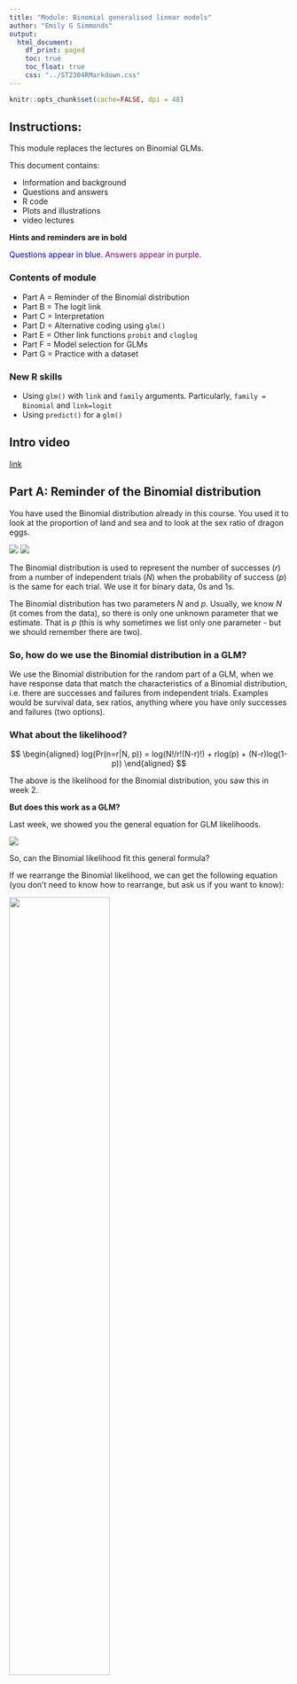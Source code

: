 ```yaml
---
title: "Module: Binomial generalised linear models"
author: "Emily G Simmonds"
output:
  html_document:
    df_print: paged
    toc: true
    toc_float: true
    css: "../ST2304RMarkdown.css"
---
```


```r
knitr::opts_chunk$set(cache=FALSE, dpi = 48)
```


## Instructions:

This module replaces the lectures on Binomial GLMs. 

This document contains:

* Information and background 
* Questions and answers 
* R code 
* Plots and illustrations
* video lectures

**Hints and reminders are in bold**

<span style="color:blue"> Questions appear in blue. </span>
<span style="color:purple"> Answers appear in purple. </span>


### Contents of module

* Part A = Reminder of the Binomial distribution
* Part B = The logit link
* Part C = Interpretation
* Part D = Alternative coding using `glm()`
* Part E = Other link functions `probit` and `cloglog`
* Part F = Model selection for GLMs
* Part G = Practice with a dataset

### New R skills

* Using `glm()` with `link` and `family` arguments.
Particularly, `family = Binomial` and `link=logit`
* Using `predict()` for a `glm()`


## Intro video

<!---
<iframe src="https://ntnu.cloud.panopto.eu/Panopto/Pages/Embed.aspx?id=f802ef7f-1daf-4dfe-ae7b-ad05011d9a3c&autoplay=false&offerviewer=true&showtitle=true&showbrand=false&start=0&interactivity=all" height="405" width="720" style="border: 1px solid #464646;" allowfullscreen allow="autoplay"></iframe>
--->

[link](https://ntnu.cloud.panopto.eu/Panopto/Pages/Viewer.aspx?id=f802ef7f-1daf-4dfe-ae7b-ad05011d9a3c)

## Part A: Reminder of the Binomial distribution

You have used the Binomial distribution already in this course.
You used it to look at the proportion of land and sea and to look
at the sex ratio of dragon eggs.

![](Dragons.png)
![](Globe.jpeg)

The Binomial distribution is used to represent the number of 
successes ($r$) from a number of independent trials ($N$) when
the probability of success ($p$) is the same for each trial. We
use it for binary data, 0s and 1s.

The Binomial distribution has two parameters $N$ and $p$. Usually,
we know $N$ (it comes from the data), 
so there is only one unknown parameter that we estimate.
That is $p$ (this is why
sometimes we list only one parameter - but we should remember there are two). 


### So, how do we use the Binomial distribution in a GLM?

We use the Binomial distribution for the random
part of a GLM, when we have response data that
match the characteristics of a Binomial distribution, 
i.e. there are successes and failures from independent trials. 
Examples would be survival data, sex
ratios, anything where you have only successes and failures (two options).

### What about the likelihood?

$$
\begin{aligned}
log(Pr(n=r|N, p)) = log(N!/r!(N-r)!) + rlog(p) + (N-r)log(1-p))
\end{aligned}
$$

The above is the likelihood for the Binomial distribution, 
you saw this in week 2.

**But does this work as a GLM?**

Last week, we showed you the general equation for GLM likelihoods.

![](Likelihood1.png)

So, can the Binomial likelihood fit this 
general formula?

If we rearrange the Binomial likelihood, we can get the 
following equation (you don't need to know how to rearrange, but
ask us if you want to know):

![](Likelihood2.png){width=60%}


We can then compare this to the general formula. 


First, let's look at $y\theta$:

![](Likelihood3.png)


Then, $b(\theta)$: 

![](Likelihood4.png){width=70%}

Then, $a(\phi)$:

![](Likelihood5.png){width=70%}


Finally, $c(y, \phi)$ 
![](Likelihood6.png){width=80%}


The general conclusion is **Yay! it also fits**.
Following the same idea as last week, you can also
see the link function in the definition of $\theta$.

For the Binomial GLM the default/canonical link is:

$$
log \left( \frac{p}{1-p} \right)
$$

This is called the logit, more on this later. 

### Now to try using a Binomial GLM

**The data:** you have data on some sheep. The data 
are from 1986 to 1996 for a population of Soay sheep.
Today we will look at what influences their survival.
The data contain information on survival, 
body weight, age, year, and population size.

![](Sheep.png){width=80%}

```r
SheepData <- read.csv("SheepData.csv", header=T)
```

<span style="color:blue"> A1. Look at the plot below, 
a straight line has been fitted. 
Why was this a bad idea? (Think of several reasons). </span>

```r
plot(SheepData$Weight, jitter(SheepData$Survival, factor=0.3), 
     xlab="Weight (kg)", 
     ylab="Survival probability")
abline(lm(Survival~Weight, data=SheepData), col=2)
```

<span style="color:blue"> A2. What survival 
probability would you predict, for a body weight of 40kg, based on this 
line? Is this sensible? </span>

<span style="color:blue"> A3. What shape of line do you 
think would fit better? </span>

<details><summary><span style="color:purple">I had a go, now show me the answers.</span></summary>

<span style="color:purple"> A1. Straight line does not fit 
data. This will make the residuals bad. Even with scaling
they will just be in two lines, not normal at all! and the line
goes beyond what is possible for the data. </span> 

<span style="color:purple"> A2. If you predict for 40kg, the
survival probability would be approximately 1.3. This is
outside what is possible – you would predict survival above 100%. </span>

<span style="color:purple"> A3. Better to use curved line
 – bounded at 0 and 1 (this is a Binomial GLM). </span>

</details>


## Part B: The logit link


### First, a quick summary of the Binomial GLM

```r
mod1 <- glm(Survival ~ PopSize, family = binomial(), data=SheepData)
predx <- data.frame(PopSize=seq(min(SheepData$PopSize),
                                max(SheepData$PopSize),
                                length=30))
predpsurv <- predict(mod1, newdata = predx, se.fit = TRUE, type = "response")
pred400 <- predict(mod1, newdata = data.frame(PopSize=400),
                   type = "response")
plot(jitter(SheepData$PopSize), jitter(SheepData$Survival, factor=0.3), 
     xlab="Population Size", 
     ylab="Survival probability")
lines(predx$PopSize, predpsurv$fit, col=2)
lines(predx$PopSize, predpsurv$fit-1.96*predpsurv$se.fit, col=2, lty=2)
lines(predx$PopSize, predpsurv$fit+1.96*predpsurv$se.fit, col=2, lty=2)
arrows(x0=400, y0=-0.051, x1=400, y1=pred400, col="lightblue",
       length=0.1, lwd=3)
arrows(x0=400, y0=pred400, x1=200, y1=pred400, col="lightblue",
       length=0.1, lwd=3)
```

*Example of a Binomial GLM fitted line (solid line) and confidence intervals (dashed lines)
for the relationship between survival and population size. Arrows
show how you can predict Y from X. This is plotted on the
original scale.*

* It is still a regression based model
* The aim is still to predict Y values for a given X
* In the sheep example, Y is the probability of being in state 1 (alive)
* It fits curved lines bounded at 0 and 1

### Back to the logit link

If you think back last week weeks ago, hopefully you will remember that
there are three parts of a GLM:

* The <span style="color:orange">systematic part</span>: $\alpha$ + $\beta$$X_i$, this is called a linear predictor (because it makes a straight line), we can represent it using the symbol $\eta$
* The <span style="color:purple">random part</span>: the distribution of error
* The <span style="color:magenta">link function</span>: that links them together

In this section we focus on the link function. 
There are different link functions for different distributions.
Each link function has a name and an equation. 
Last week you used the log link.

![](Link.png){width=70%}

For a Binomial GLM, the <span style="color:purple">random part</span> is
the Binomial distribution. The systematic part is 
still <span style="color:orange">$\alpha$ + $\beta$$X_i$</span>.
The canonical link function is the <span style="color:magenta">logit link
</span>. This is what we will begin with today. This is why a
Binomial GLM can also be called a logistic regression.

The logit link takes the following form:

$$
\begin{aligned}
\mu = log \left(\frac{p}{1-p} \right)
\end{aligned}
$$

Where $\mu$ = the log odds, which is the output of the model.

The inverse of the logit link is:

$$
\begin{aligned}
p = \frac{e^{\mu}}{1+e^{\mu}} 
\end{aligned}
$$

OR

$$
\begin{aligned}
p = \frac{1}{1+e^{-\mu}} 
\end{aligned}
$$

Where $p$ = the probability of success.

Here $\mu$ is on the link scale and $p$ is on the original scale. 

### Log odds

![The log odds is just the log of the odds](https://imgs.xkcd.com/comics/spacecraft_debris_odds_ratio.png){width=70%}

(cartoon from [xkcd](https://xkcd.com/2599))

You can interpret the results of a Binomial GLM on either the 
original scale or on the logit scale. 

The logit link gives the log odds. Odds are often used in betting.
Odds of 10:1 mean for every 1NOK you bet, you win 10NOK.
The betting companies assume that for every 1 success
there will be 10 failures.

To get to the log odds there are a few steps.

1. We need the probability of success: $\frac{1}{(1+10)}$ = $0.09$

2. Next we use that probability to find the odds:
$\frac{0.09}{(1-0.09)} = 0.0989$
 
3. To get to the log odds, we take the log of 2:
$\log \left( \frac{0.09}{(1-0.09)}\right) = -2.31$

Step 3 should look familiar. It is the same as the link 
function in the Binomial GLM. 

**Great... so how do we interpret it?**


## Part C: Interpretation

This is best addressed with an example. 

First we will look at an example on a different dataset just to show how 
the coefficients match the linear predictor. 
Then we will use that to interpret the sheep example. 

Here are the coefficients output from a GLM:

![](Interpret1.png){width=50%}


They can map onto the systematic part of the GLM:

![](Interpret2.png){width=50%}

So now to interpret. If you remember from last week the
systematic part is on the link scale. Therefore:

$\eta = \alpha + \beta X$

where $\eta$ = the log odds of the probability (in most of our
examples today it is survival). This becomes the $\mu$ in the logistic
equation (the inverse of the logit link).

To see what the
effect of $\beta$ is on the original scale, we need to
predict values of $Y$ for particular
$X$ values and see what the change looks like. 

We can predict using the linear equation and then take the inverse link of this 
prediction. To get a prediction on the original scale. 


**Now, we will look at the example of Soay sheep from Part A.** 

There we will fit a Binomial GLM to explain survival using **population
size.**


In the sheep example (shown below), for every 1 change in population 
size the log 
odds of survival goes down 0.004. **What does this
look like on the original scale?**

![](Interpret3.png) 

But often, it is easier to plot the whole relationship. This
is because the line is not linear, the change induced 
by $\beta$ is not the same for every $X$ (on the original scale). 
It is linear on the link scale.

```r
plot(jitter(SheepData$PopSize), jitter(SheepData$Survival, factor=0.3), 
     xlab="Population Size", 
     ylab="Survival probability")
lines(predx$PopSize, predpsurv$fit, col=2)
lines(predx$PopSize, predpsurv$fit-1.96*predpsurv$se.fit, col=2, lty=2)
lines(predx$PopSize, predpsurv$fit+1.96*predpsurv$se.fit, col=2, lty=2)

```

Hopefully, this last plot is a bit easier than the raw coefficients. But choose
whichever method makes most sense for you!


### Now have a go yourself

**Here you are looking at body weight instead of population size** (you can
have a think about whether separating these into two models is really sensible.)

The sheep data are available at https://www.math.ntnu.no/emner/ST2304/2020v/Week12/SheepData.csv. 

It is a .csv file with a header and columns:

* Year = year of observation
* Age = age of the sheep
* Survival = whether the sheep survived or died
* Weight = body weight in kg
* PopSize = population size

<span style="color:blue"> C1. Fit a Binomial GLM using 
the sheep data to answer the question: 
'Does body weight influence survival probability in sheep?'</span>

<span style="color:blue"> C2. Look at result 
using `coef()` and `confint()`.
What do the coefficients represent? 
Don’t worry about the
link here, just think about where they fit into $Y_i = \alpha + \beta X$.
</span>

The code to do this is explained at the start of this module.

<details><summary>I can't work out the code.</summary>


```r
model <- glm(Y ~ X, YourData, family = binomial(link=logit))
```

</details>

<details><summary><span style="color:purple">I had a go, I'm ready for answers.</summary></span>

<span style="color:purple"> C1 and 2. The code to run the model and 
the output are shown below. 
</span>

![](Ex2_pic.png)

</details>

<span style="color:blue"> C3. What do the coefficients tell
us about the relationship between body weight and survival probability?
</span>

Equation for inverse of logit link

Your prediction = $\frac{1}{1+e^{-\mu}}$

Remember: $\mu_i = \alpha + \beta X_i$
 
How to write it in R:



```r
prediction = 1/(1+exp(-(Intercept + (Slope*X))))
```

You need to fill in your own intercept, slope (from your
model output), and X values.

<span style="color:blue"> C4. Use the inverse link equation to
work out the probability of survival when weight = 0kg (the intercept). </span>

<span style="color:blue"> C5. Use the inverse link to 
work out the change in probability of survival 
between the mean body weight (20kg) 
and one standard deviation above 
the mean (25kg). </span>

<details><summary><span style="color:purple">Done, answer time.</summary></span>

<span style="color:purple"> C3. The results show us there
is a positive relationship between body weight and the log 
odds of survival. The confidence intervals do not cross 
zero (0.149 to 0.203), so even when we include uncertainty, we
still estimate a positive relationship. The plausible range of
the effect is an increase in log odds of survival of 0.149 to 0.203
for every 1kg increase in weight.
</span>

<span style="color:purple"> C4 and 5. The code and answers are shown
below. </span>

```r
SheepData <- read.csv("SheepData.csv", header=T)
```

```r
# Run model
model <- glm(Survival ~ Weight, data = SheepData, family=binomial(link=logit))

# Look at results
coef(model)
confint(model)

# Then predict
prediction_intercept <- 1/(1+exp(-(-2.0298345+(0.1754527*0))))
prediction_intercept # weight = 0kg

prediction_20 <- 1/(1+exp(-(-2.0298345+(0.1754527*20))))
prediction_20 # weight = 20kg

prediction_25 <- 1/(1+exp(-(-2.0298345+(0.1754527*25))))
prediction_25 # weight = 25kg

```

</details>

But it can be easier to interpret the results from a plot
of the model. For a GLM, we cannot use `abline()` as we 
did with `lm()`. This is because the coefficients refer to
change on the link scale but typically we want to plot on
the original scale. 

In this case, we need to predict new $Y$ values for each
$X$ on the original $Y$ scale, we can then plot those.

You have done this in previous weeks, using the function `predict()`.
We can use it again here too. Go back to Exercise 5 if you
can't remember how to use `predict()`.  

To begin you want to create a dataframe called `newdata` which
contains the values of $X$ you want to predict for **Remember:
to name this the same as the column in your data**. I would
recommend doing a sequence of values from 0 to the maximum weight (35kg),
it will make the plot neater.
You can use the `seq()` function to create these $X$ values. 

You can then use `predict()` to predict the new $Y$ values, make
sure to assign them to an object. 

#### How do I make this plot myself?

To make the plot, we will need generate some predictions to make the line. These 
will need to be on what is called the `response` scale, this is the original 
scale. 

You have used `predict()` before for `lm()` objects, but we can also use it for 
`glm()` objects. For `glm()` we want to use predict with three arguments:

 * `object` = your model object
 * `type` = "link", which means predict on the link scale or
 "response", which means predict on the response scale. 
 * `se.fit` = TRUE, which means that standard errors will be given as well as the
 prediction. We can use this to plot the confidence interval
of our fitted line.
 
The argument `interval` does not work for `glm()` objects.

See if you can use predict yourself, otherwise:

<details><summary>get a hint.</summary>

```r
# first make some `new` X values to predict for
newdata <- data.frame(Weight = seq(0,35,1))

# then predict from your model
predictions <- predict(model, newdata, type="response", se.fit=T)
```

</details>

The output of `predict()` will be a list with three elements.
It is the first two that we are interested in `fit`
(our fitted values) and 
`se.fit` (the standard error of the fitted values). You
can refer to each part using `$` as you do for column names 
e.g. `predictions$fit`.

<span style="color:blue"> C6. Use the code below to
plot your model result. What can you interpret now?
Is it easier than using the coefficients?
</span>

**Start by plotting the raw data.** Make sure the response
and explanatory variables are on the correct axes. 

Use `plot(x, y)`. 

```r
# Now add a line for the fitted line
lines(newdata$Weight, predictions$fit, col=YOURCOLOUR)

# And the confidence interval, lty changes to a dotted line
lines(newdata$Weight, 
     predictions$fit + (2*predictions$se.fit), 
     col=YOURCOLOUR, lty=2) 
lines(newdata$Weight, 
     predictions$fit - (2*predictions$se.fit), 
     col=YOURCOLOUR, lty=2)
```


<details><summary><span style="color:purple">Check your plot.</summary></span>

![](Ex2_pic3.png)

</details>

**<span style="color:purple">Videos for answers:</span>**

<!---
<iframe src="https://ntnu.cloud.panopto.eu/Panopto/Pages/Embed.aspx?id=f7320670-0735-4cc6-9821-ad05011d5e7f&autoplay=false&offerviewer=true&showtitle=true&showbrand=false&start=0&interactivity=all" height="405" width="720" style="border: 1px solid #464646;" allowfullscreen allow="autoplay"></iframe>

<iframe src="https://ntnu.cloud.panopto.eu/Panopto/Pages/Embed.aspx?id=9690486c-daae-43eb-9370-ad05011d5eb5&autoplay=false&offerviewer=true&showtitle=true&showbrand=false&start=0&interactivity=all" height="405" width="720" style="border: 1px solid #464646;" allowfullscreen allow="autoplay"></iframe>

<iframe src="https://ntnu.cloud.panopto.eu/Panopto/Pages/Embed.aspx?id=dc1875a8-9080-4161-9250-ad05011d5e48&autoplay=false&offerviewer=true&showtitle=true&showbrand=false&start=0&interactivity=all" height="405" width="720" style="border: 1px solid #464646;" allowfullscreen allow="autoplay"></iframe>
--->

[Part 1](https://ntnu.cloud.panopto.eu/Panopto/Pages/Viewer.aspx?id=f7320670-0735-4cc6-9821-ad05011d5e7f)
[Part 2](https://ntnu.cloud.panopto.eu/Panopto/Pages/Viewer.aspx?id=9690486c-daae-43eb-9370-ad05011d5eb5)
[Part 3](https://ntnu.cloud.panopto.eu/Panopto/Pages/Viewer.aspx?id=dc1875a8-9080-4161-9250-ad05011d5e48)


## Part D: Alternative coding using `glm()`

We have shown you one way, above, that you can fit a Binomial GLM in R.
But there is one other way. You do not need to remember it for this course, but it is useful to know. 

**Option 1**: fitting response as a single factor (What we do here).

**Option 2**: (Alternative) fitting response as two columns.

For option two, you need to change your single column of 0s and 1s to make two columns (one of success (1) and one of failures (0)). Doing this accounts for number of trials (Number of trials is number in population).

The R code to do this and an example of what the data looks like are shown below.
![](Alt_GLM.png)


## Part E: Other link functions `probit` and `cloglog`

So far, we have used the logit link for Binomial GLM.
This is the default (canonical) link in R.
But you can use others too. For the Binomial distribution we have two other options: **Probit** and **cloglog**. 

The reason you would choose one link function instead of another depends on the question you are asking and what you want the output from your model to mean. For more complicated models some link functions are easier to work with, so even if you don't use these link functions, you may stumble across them.

### Probit

One way of thinking of binomial problems is as a threshold:

e.g. imagine you have a dam, and if the water is too high, it will flow over the dam. You therefore want a model of when the dam overflows (it either does or does not). What we observe, and model, is whether the water was too high, or not. But, hidden underneath this is a variable of water height, which we don't observe. But it is water height that controls if the dam overflows or not. We call an unobserved variable like this a **latent variable**.

This idea can be used in the modeling. If we observed the water height, we could model it with a regression against rainfall, and assume the residuals are normally distributed (as we've done earlier). But, we only have data on whether this value is above a certain threshold, or not. So, it turns out that this is the same as a binomial GLM with a probit link!

Mathematically the model is $Y_i = 1$ if $\mu_i > 0$, i.e. $\mu_i$ is the latent variable. And 
$\mu_i \sim N(\sum \beta_{j} x_{ij},1)$. The residual error of the latent variable has a variance of 1, so the parameter estiamtes can be compared to that. An estimated change of 4 on the latent scale could move the probability a long way (e.g. from -2 to +2 would move the probability from about 0.025 to 0.975). But a value of 0.1 would only move it a percent or two. You can see this on the Figure below.

The threshold idea can be useful for interpreting models: if you think there is some unobserved variable that causes the binary response when it is above a threshold, it can be easier to understand the process. More complex models (like Genersalised Linear Mixed Models, which we would look at if we had more time) are often written with sums of normal distributions, so the probit link just adds one more on the end.

In practice the estimates from the probit and logit link functions are almost the same, even though they have different interpretations.

![](Probit.png)

Uses an inverse normal link function.

Higher mean = higher probability of success.

**Use when you want a threshold model because you have an unobserved variable that causes a binary response.**

### cloglog

Using a cloglog link allows binary data to be linked to count data.

It is useful when the 0s and 1s actually come from counts, where the count is recorded as "0 or "zero" or "more than zero". For example, the presence of absence of a species. In this case you are really looking at abundance of a species. 

Technically, we assume that the count follows a Poisson distribution (which we will look at in more detail next week). From this we can link the binary data to a log(abundance) using the equations below.

![](Cloglog.png)

So, in the model we use

$$
\mu = \log(-\log(1-p))
$$
or, if we want to calculate the probability we would get our computer to use

$$
 p = 1 - e^{-e^\mu}
$$


**Use when you want to link the binary data to abundance because they represent counts.**

<span style="color:blue"> E1. Write an example of when you might want to use the Probit link and when to use the cloglog link.
</span>

<details><summary><span style="color:purple">See our examples.</summary></span>

<span style="color:purple">Probit = the dam example above is a good one, another could be whether a temperature alert is triggered on a machine. You only see if the alert is triggered, or not, but underlying this is an actual temperature.</span>

<span style="color:purple">cloglog = presence and absence of plants. Anything that could be related to counts.</span>

</details>


## Part F: Model selection for GLMs

You have already learnt about model selection for linear models. We also need to do this for GLMs. But, it is a bit different for the GLMs.

The main change is in the terminology. One thing that stays the same are the two types of model selection you were introduced to for linear models **Exploratory model selection** and **Confirmatory model selection.**

### Exploratory model selection with AIC/BIC:

For GLMs this is the same as for linear models. For linear models you know the AIC and BIC are the result of the -2*log likelihood + a penalty. For GLMs it is the same idea with a slight change of words:

AIC/BIC = Deviance + 2*parameters

Deviance = $-2l(\theta;Y)$ which is -2 times the difference in loglikelihood between two nested models (models that have some structure the same e.g. Y ~ X and Y ~ X + Z but NOT Y ~ X and Y ~ Z)

### Confirmatory model selection:

This part is a bit more different for GLMs. Now, we compare deviance instead of the sum of squares, but otherwise the idea is the same. We can still use the function `anova()` to compare our null and alternative models. But, we need to add an extra argument called `test` which we want to = `"LRT"`. This stands for likelihood ratio test, because we are looking at the ratio of residual deviances in the two models. 

The residual deviance = twice the difference in loglikelihood of saturated model (parameter for each data point) and the proposed model.

Deviance = difference in residual deviances.

Below is an example of an anova model selection for two GLMs.

![](anova_GLM1.png)


Deviance follows $Chi^2$ distribution so probability value is related to that.

Think back to the sheep example

<span style="color:blue"> F1. What question were we asking there? </span>

<details><summary><span style="color:purple">Show me the answer.</summary></span>

<span style="color:purple">F1. Does body weight (or population size) influence 
survival of sheep?</span>

</details>

<span style="color:blue"> F2. Is this a confirmatory or exploratory question? </span>

<details><summary><span style="color:purple">Show me the answer.</summary></span>

<span style="color:purple">F2. Confirmatory, we have a particular variable/hypothesis in mind.</span>

</details>

<span style="color:blue"> F3. Conduct model selection for this question using the code shown above, you will need to edit for your data. </span>

<details><summary><span style="color:purple">Show me the answer.</summary></span>

```r
# run model for H1
H1 <- glm(Survival ~ Weight, data = SheepData, family=binomial(link=logit))

# run model for H0
H0 <- glm(Survival ~ 1, data = SheepData, family=binomial(link=logit))

# run anova
anova(H0, H1, test = "LRT")

```

</details>

<span style="color:blue"> F4. What do you conclude from model selection? </span>

<details><summary><span style="color:purple">Show me the answer.</summary></span>

Remember to check that the number in the DF column is positive! 
Otherwise your models are in the wrong order. 

<span style="color:purple"> The other key part to look at is the 
Deviance and the associated probability value. 
Here we can see the probability value is considerably lower than 0.05, 
so we can reject our null hypothesis and say we have a statistically 
significant effect of body weight on survival of sheep.
We would need to go back to our coefficient estimates to look at the 
direction and strength of the effect and use confidence intervals to 
look at our uncertainty. </span>

</details>


## Part G: Practice with a dataset

The final part of this week's work will let you practice statistical analysis 
on a dataset, a bit like we did just before Easter. 

Below, you can choose whether to try and analyse it completely yourself or 
to have help. 

If you do it yourself, you can have a go at making all of the decisions you 
need to. Otherwise, we can also give you hints and tips! This is similar to what 
you did before with the Iris and Cow data, but now for a GLM. 

### The data

The data you have to analyse is on Sparrows.

![](Sparrow.png)

You have the following columns:

* Sex = Male and Female
* Age = Adult and Juvenile
* Survival = 0 and 1
* Weight = g

### Aims of this section

In this section, the aim is to practice both using Binomial GLMs and statistical modelling more generally.

You have been presented with some data 
(or in reality you might have collected it).
You now want to decide how to model it.

<span style="color:blue">**The research aim is to look at what influences survival in sparrows.**</span>

If you want to try this on your own, 
then pick a question related to the research aim and try to analyse the data to get a result and conclusion.

The data are here https://www.math.ntnu.no/emner/ST2304/2020v/Week12/Sparrows.csv it is a .csv with a header.

Otherwise... <details><summary>click here for some guidance.</summary>

Things to think about:

**Deciding on a type of model**
What is your biological question?
What kind of data do you have: is it continuous or categorical? which is the response? is it counts?
Will the data be normal?

**Deciding on the formula for the model**
What are you trying to find out?
Why have you chosen this model? What are the parameters you will estimate with this model?
How would you run this model in R? (one line of code)

**Interpreting**
What can you conclude from the output?
How well does the model fit?
Have you done any model selection? If so, what kind?
What do you conclude?

</details>

<details><summary><span style="color:purple">An example answer.</summary></span>

This is just one example answer! 

What is your biological question?
<span style="color:purple">There is no single correct answer, but should be something related to “What influences probability of survival in sparrows?” I chose:
“Do body weight and sex influence survival in sparrows?”, you could also have a question relating to body weight e.g. “Does sex or age influence body weight in sparrows?” </span>

What kind of data do you have: is it continuous or categorical? which is the response? is it counts?
<span style="color:purple"> Here we need to classify ALL variables: sex and age are categorical, survival is binary but could be considered categorical, weight is continuous. The response for me is survival. The only other option is weight. But sex and age cannot be caused by any of the others. None are counts. </span>

Will the data be normal? <span style="color:purple"> No, it will follow a binomial distribution (survival), weight would be normal.</span>

Based on my chosen question, which model would I use for this week’s data?
<span style="color:purple"> I would choose a binomial GLM with a logit link. None of the data are related to counts, so cloglog does not make sense. It is binary data and there is no reason to choose a threshold (probit). </span>

What are you trying to find out? <span style="color:purple"> Whether sex and weight influence survival probability. So, whether there is a difference in survival between two sexes and whether weight has a relationship with survival probability. </span>

Why have you chosen this model? What are the parameters you will estimate with this model? <span style="color:purple"> I have chosen this model because it is the one I feel should represent how the data were generated. As it is binary they should come from a binomial distribution. </span>

<span style="color:purple">The key parameters we will estimate are $\alpha$ and $\beta$ from the following equation : </span>

$Y_i = \frac{1}{1 + e^{-(\alpha + \beta_{sex} X_{sex,i} + \beta_{weight} X_{weight,i})}}$

<span style="color:purple">$\beta_{sex}$ represents the difference in intercept ($\alpha$) caused by sex, $\beta_{weight}$ represents the slope of the relationship between weight and survival (here the log odds of survival because of the link function). </span>

How would you run this model in R? (one line of code) 
<span style="color:purple"> `glm(Survival ~ Sex + Weight, data = SparrowData, family = binomial(link=logit))` </span>

```r
SparrowData <- read.csv("Sparrows.csv", header=T)

model0 <- glm(Survival ~ Sex + Weight, data = SparrowData, family = binomial(link=logit))
model1 <- glm(Survival ~ Sex * Weight, data = SparrowData, family = binomial(link=logit))

anova(model0, model1, test="LRT")

```

<span style="color:purple"> Above is an output from R. I decided to conduct confirmatory model selection using an analysis of deviance.
It tests the hypothesis that there is an interaction between weight and sex. I had a specific hypothesis about this rather than wanting to know which variables, of many, influence survival. </span> 

What can you conclude from this output? <span style="color:purple"> The probability Pr(>Chi) value for our test statistic (deviance) suggests if we repeated our analysis on different samples many times 89.8% of the time we would see our deviance or higher, if the null hypothesis was true. Therefore we do not reject the null, as we are very likely to see our result if the null is true. (null = no interaction). </span>

Below are some model fitting plots for this model: `glm(Survival ~ Sex + Weight, data = SparrowData, family = binomial(link=logit))`.

```r
# fitted versus residuals plot
# remember these are deviance residuals
fitted <- fitted(model0)
residuals <- resid(model0)
plot(fitted, residuals)

# normal QQ plot
qqnorm(residuals)
qqline(residuals)

# cook's distance
plot(model0, which=4)

# dispersion
summary(model0)
174.55/133

```

What do you think of the fit of this model? 
<span style="color:purple"> The residuals vs fitted tests equal variance and linearity. It is hard to assess these from this plot. They all look bad! But possibly the variance does remain equal. </span>

<span style="color:purple"> The normal QQ tests normality of the residuals. We would not expect it to be perfect but because we use deviance residuals it could be close. I seems to roughly follow a normal but with skew at high and low theoretical quantiles. </span>

<span style="color:purple"> Cook’s distance tests for outliers, it has identified 3 but the distance they produce is very low. </span>

<span style="color:purple"> The dispersion is > 1.2, so this is not good. My model seems to be overdispersed. </span>

<span style="color:purple"> Overall the fit is not great, especially dispersion. We might also want to improve normality but as this is a non-normal model, we have a bit more tolerance for deviation from normality. </span>

Finally, I interpret the output of the final model.

```r
coef(model0)
confint(model0)
```

<span style="color:purple">From the output above, we can see the coefficient (parameter estimates) for the linear predictor on the logit scale. As we have one continuous (weight) and one categorical (sex) variable as explanatory variables and NO interaction, we know that we expect to get out a single slope value (for weight) and an intercept for females and a difference in intercept for males.</span>

<span style="color:purple">The intercept for females seems counter intuitive at -10.3 but it is a log odds so we need to use the inverse link to get back to survival probability ($\frac{e^{−10.3}}{1+e^{-10.3}} = 0.00003$).</span>

<span style="color:purple">We can see the difference in intercept for males is -1 log odds or 
($\frac{e^{−10.3 - 1}}{1+e^{-10.3 - 1}} = 0.00001$) ) = 0.00001 = intercept males). **Males have lower survival than females**.</span>

<span style="color:purple">The effect of weight can also be seen to be positive at 0.42 log odds per g. Bigger birds have higher survival probability.</span>

<span style="color:purple"> Both the effect of sex and weight have confidence intervals that do not cross 0, therefore even with uncertainty – we see the same direction of effect. BUT we should remember that the uncertainty is not correctly quantified, due to overdispersion. We will learn how to fix this next week.</span>

<span style="color:purple">The biological reasons for this could be that bigger birds have greater reserves or are older so can better survive a disturbance (in this case a storm). Males having lower survival could also be explained by maybe they are more bold so more exposed. No single answer here, but anything biologically sensible! </span>

</details>

<details><summary><span style="color:blue">Extra interpretation practice.</summary></span>

<span style="color:blue"> H1. Look at the plot below. What can you interpret from it? </span>

This Figure shows the results of a Binomial GLM looking at the effect of Sex and Weight on Survival of Sparrows. e.g. `glm(Survival ~ Sex + Weight, family = binomial(link=logit))`

```r
# Make predictions for plot
newdata <- expand.grid(Weight = seq(0,35,1), Sex=unique(SparrowData$Sex))
predictions <- predict(model0, newdata, type="response", se.fit=T)
newdata$pred <- predictions$fit
newdata$pred.se <- predictions$se.fit
# Lower and upper intervals
newdata$pred.L <- newdata$pred - newdata$pred.se
newdata$pred.U <- newdata$pred + newdata$pred.se

SparrowData$SexCode <- 1 + (SparrowData$Sex=="Female")

plot(SparrowData$Weight, jitter(SparrowData$Survival, factor = 0.2), type="n",
    col=c("purple", "blue")[SparrowData$SexCode],
    xlab="Weight (g)", ylab="Survival")
# plot intervals for predictions, using transparent colours (4th arg to rgb())
polygon(c(newdata$Weight[newdata$Sex=="Male"], rev(newdata$Weight[newdata$Sex=="Male"])),
       c(newdata$pred.L[newdata$Sex=="Male"], rev(newdata$pred.U[newdata$Sex=="Male"])),
       border=NA, col=rgb(1,0,0,0.2))
polygon(c(newdata$Weight[newdata$Sex=="Female"], rev(newdata$Weight[newdata$Sex=="Female"])),
       c(newdata$pred.L[newdata$Sex=="Female"], rev(newdata$pred.U[newdata$Sex=="Female"])),
       border=NA, col=rgb(0,0,1,0.2))
# Plotting gender symbols trick from here:
# http://sciencetools.evo-eco.org/sciencetools/male-and-female-symbols-in-r/
text(SparrowData$Weight, jitter(SparrowData$Survival, factor = 0.2),
    labels=c('\\VE', '\\MA')[SparrowData$SexCode],vfont=c("sans serif","bold"),
    col=c("blue", "purple")[SparrowData$SexCode])
lines(newdata$Weight[newdata$Sex=="Male"], newdata$pred[newdata$Sex=="Male"], col="purple")
lines(newdata$Weight[newdata$Sex=="Female"], newdata$pred[newdata$Sex=="Female"], col="blue")
legend("bottomright", c("Female", "Male"), col=c("blue", "purple"), lty=1)
```


<details><summary><span style="color:purple">An example answer.</summary></span>

<span style="color:purple">From the plot, we can see that females have higher survival than males (the female predicted line is higher than males) and that survival probability increases with weight (positive slope/curve). </span>

<span style="color:purple">Both lines have the same slope, but because the line is curved they are not quite parallel. The uncertainty around these relationships is quite wide. There is also some overlap between the two sexes, especially as the uncertainty increases at higher and lower values of X (weight). Despite this uncertainty, we can still see clearly that males have lower survival probability and that survival probability increases with weight. The exact difference and exact slope are uncertain but the directions seem robust even with uncertainty.</span>

<span style="color:purple">You could note it is back on the original scale.</span>

</details>

</details>

**<span style="color:purple">Video of answers:</span>**

<!---
<iframe src="https://ntnu.cloud.panopto.eu/Panopto/Pages/Embed.aspx?id=1d96f66f-8a5c-42be-8879-ad05011d5ecf&autoplay=false&offerviewer=true&showtitle=true&showbrand=false&start=0&interactivity=all" height="405" width="720" style="border: 1px solid #464646;" allowfullscreen allow="autoplay"></iframe>

<iframe src="https://ntnu.cloud.panopto.eu/Panopto/Pages/Embed.aspx?id=dadca8db-bd81-4ed4-b62b-ad05011d707a&autoplay=false&offerviewer=true&showtitle=true&showbrand=false&start=0&interactivity=all" height="405" width="720" style="border: 1px solid #464646;" allowfullscreen allow="autoplay"></iframe>

<iframe src="https://ntnu.cloud.panopto.eu/Panopto/Pages/Embed.aspx?id=e02ee3c4-29d0-4434-9876-ad05011d7b8c&autoplay=false&offerviewer=true&showtitle=true&showbrand=false&start=0&interactivity=all" height="405" width="720" style="border: 1px solid #464646;" allowfullscreen allow="autoplay"></iframe>
--->

[Part 1](https://ntnu.cloud.panopto.eu/Panopto/Pages/Viewer.aspx?id=1d96f66f-8a5c-42be-8879-ad05011d5ecf)
[Part 2](https://ntnu.cloud.panopto.eu/Panopto/Pages/Viewer.aspx?id=dadca8db-bd81-4ed4-b62b-ad05011d707a)
[Part 3](https://ntnu.cloud.panopto.eu/Panopto/Pages/Viewer.aspx?id=e02ee3c4-29d0-4434-9876-ad05011d7b8c)

## Summary Video:

<!---
<iframe src="https://ntnu.cloud.panopto.eu/Panopto/Pages/Embed.aspx?id=285b94a8-ba23-420e-a73d-ad05011d9a74&autoplay=false&offerviewer=true&showtitle=true&showbrand=false&start=0&interactivity=all" height="405" width="720" style="border: 1px solid #464646;" allowfullscreen allow="autoplay"></iframe>
--->

[link](https://ntnu.cloud.panopto.eu/Panopto/Pages/Viewer.aspx?id=285b94a8-ba23-420e-a73d-ad05011d9a74)




